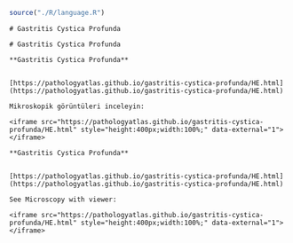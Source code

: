 
```r
source("./R/language.R")
```




```asis
# Gastritis Cystica Profunda
```




```asis
# Gastritis Cystica Profunda
```




```asis

**Gastritis Cystica Profunda**


[https://pathologyatlas.github.io/gastritis-cystica-profunda/HE.html](https://pathologyatlas.github.io/gastritis-cystica-profunda/HE.html)

Mikroskopik görüntüleri inceleyin:

<iframe src="https://pathologyatlas.github.io/gastritis-cystica-profunda/HE.html" style="height:400px;width:100%;" data-external="1"></iframe>

```




```asis

**Gastritis Cystica Profunda**


[https://pathologyatlas.github.io/gastritis-cystica-profunda/HE.html](https://pathologyatlas.github.io/gastritis-cystica-profunda/HE.html)

See Microscopy with viewer: 

<iframe src="https://pathologyatlas.github.io/gastritis-cystica-profunda/HE.html" style="height:400px;width:100%;" data-external="1"></iframe>

```



